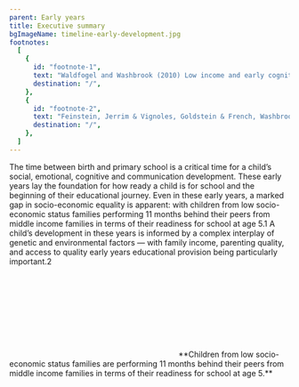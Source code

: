 ```yaml
---
parent: Early years
title: Executive summary
bgImageName: timeline-early-development.jpg
footnotes:
  [
    {
      id: "footnote-1",
      text: "Waldfogel and Washbrook (2010) Low income and early cognitive development in the UK: A report for the Sutton Trust.",
      destination: "/",
    },
    {
      id: "footnote-2",
      text: "Feinstein, Jerrim & Vignoles, Goldstein & French, Washbrook & Lee, & Lupton (2015) Social class differences in early cognitive development debate. Longitudinal and Life Course Studies, 6, 331-376; Lugo-Gil and Tamis-LeMonda (2008) Family resources and parenting quality: Links to children’s cognitive development across the first 3 years. Child Development, 79(4): 1065-85.",
      destination: "/",
    },
  ]
---
```


The time between birth and primary school is a critical time for a child’s social, emotional,
cognitive and communication development. These early years lay the foundation for how ready a
child is for school and the beginning of their educational journey. Even in these early years,
a marked gap in socio-economic equality is apparent: with children from low socio-economic status
families performing 11 months behind their peers from middle income families in terms of their
readiness for school at age 5.<FootnoteLink linkId="footnote-1">1</FootnoteLink> A child’s development in these years is informed by a complex
interplay of genetic and environmental factors — with family income, parenting quality, and access
to quality early years educational provision being particularly important.<FootnoteLink linkId="footnote-2">2</FootnoteLink>


<div>
  <SVG />
  **Children from low socio-economic status families are performing 11 months behind
  their peers from middle income families in terms of their readiness for school
  at age 5.**
</div>
